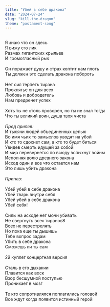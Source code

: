 ```yaml
---
title: "Убей в себе дракона"
date: "2024-07-24"
slug: "kill-the-dragon"
theme: "postament-song"
---
```



\
Я знаю что он здесь\
Я вижу его лик\
Размах гигантских крыльев\
И громогласный рык\
\
Он поражает душу и страх коптит нам плоть\
Ты должен это сделать дракона побороть\
\
Нет сил терпеть тирана\
Проклятье он для всех\
Любовь и добродетель\
Нам предречет успех\
\
Хоть ты не столь проворен, но ты не знал тогда\
Что ты великий воин, душа твоя чиста\
\
*Пред припев:*\
И тысячи людей объединенных цепью\
Во имя чьих то замыслов уводят на убой\
И кто то сдохнет сам, а кто то будет биться\
Увидев смерть идущей за собой\
И мир перевернется по всюду вспыхнут войны\
Исполняя волю древнего закона\
Исход один и все что остается нам\
Это лишь убить дракона\
\
*Припев:*\
\
Убей убей в себе дракона\
Убей тварь внутри себя\
Убей убей в себе дракона\
Убей себя!\
\
Силы на исходе нет мочи убивать\
Не свергнуть всех тиранов8\
Всех не перестрелять\
Но пока еще ты дышишь\
Тебе вопрос задам\
Убить в себе дракона\
Сможешь ли ты сам\
\
2й куплет концертная версия\
\
Сталь в его дыхании\
Плавится как воск\
Взор бесшумной поступью\
Проникает в мозг\
\
Те кто сопротивлялся поплатились головой\
Все ждут когда появится истинный герой